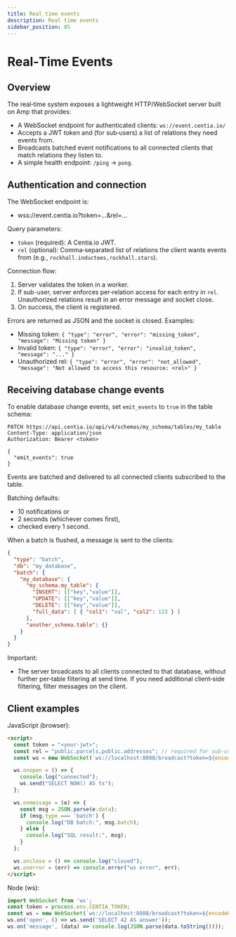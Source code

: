 ```yaml
---
title: Real time events
description: Real time events
sidebar_position: 85
---
```



# Real‑Time Events


## Overview

The real‑time system exposes a lightweight HTTP/WebSocket server built on Amp that provides:

- A WebSocket endpoint for authenticated clients: `ws://event.centia.io/`
- Accepts a JWT token and (for sub‑users) a list of relations they need events from.
- Broadcasts batched event notifications to all connected clients that match relations they listen to.
- A simple health endpoint: `/ping` → `pong`.

## Authentication and connection

The WebSocket endpoint is:

- wss://event.centia.io?token=...&rel=...

Query parameters:

- `token` (required): A Centia.io JWT.
- `rel` (optional): Comma‑separated list of relations the client wants events from (e.g., `rockhall.inductees,rockhall.stars`).

Connection flow:

1. Server validates the token in a worker.
2. If sub-user, server enforces per‑relation access for each entry in `rel`. Unauthorized relations result in an error message and socket close.
3. On success, the client is registered.

Errors are returned as JSON and the socket is closed. Examples:

- Missing token:
`{ "type": "error", "error": "missing_token", "message": "Missing token" }`
- Invalid token:
`{ "type": "error", "error": "invalid_token", "message": "..." }`
- Unauthorized rel:
`{ "type": "error", "error": "not_allowed", "message": "Not allowed to access this resource: <rel>" }`

## Receiving database change events

To enable database change events, set `emit_events` to `true` in the table schema:

```http request
PATCH https://api.centia.io/api/v4/schemas/my_schema/tables/my_table
Content-Type: application/json
Authorization: Bearer <token>

{
  "emit_events": true
}
```

Events are batched and delivered to all connected clients subscribed to the table.

Batching defaults:

- 10 notifications or
- 2 seconds (whichever comes first),
- checked every 1 second.

When a batch is flushed, a message is sent to the clients:

```json
{
  "type": "batch",
  "db": "my_database",
  "batch": {
    "my_database": {
      "my_schema.my_table": {
        "INSERT": [["key","value"]],
        "UPDATE": [["key","value"]],
        "DELETE": [["key","value"]],
        "full_data": [ { "col1": "val", "col2": 123 } ]
      },
      "another_schema.table": {}
    }
  }
}
```

Important:
- The server broadcasts to all clients connected to that database, without further per‑table filtering at send time. If you need additional client‑side filtering, filter messages on the client.


## Client examples

JavaScript (browser):

```html
<script>
  const token = "<your-jwt>";
  const rel = "public.parcels,public.addresses"; // required for sub-users
  const ws = new WebSocket(`ws://localhost:8088/broadcast?token=${encodeURIComponent(token)}&rel=${encodeURIComponent(rel)}`);

  ws.onopen = () => {
    console.log("connected");
    ws.send("SELECT NOW() AS ts");
  };

  ws.onmessage = (e) => {
    const msg = JSON.parse(e.data);
    if (msg.type === 'batch') {
      console.log("DB batch:", msg.batch);
    } else {
      console.log("SQL result:", msg);
    }
  };

  ws.onclose = () => console.log("closed");
  ws.onerror = (err) => console.error("ws error", err);
</script>
```

Node (ws):

```js
import WebSocket from 'ws';
const token = process.env.CENTIA_TOKEN;
const ws = new WebSocket(`ws://localhost:8088/broadcast?token=${encodeURIComponent(token)}`);
ws.on('open', () => ws.send('SELECT 42 AS answer'));
ws.on('message', (data) => console.log(JSON.parse(data.toString())));
```

